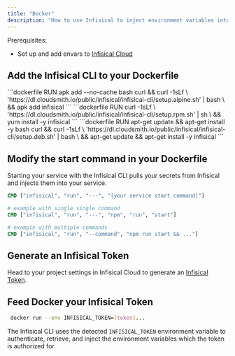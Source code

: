 ```yaml
---
title: "Docker"
description: "How to use Infisical to inject environment variables into a Docker container."
---
```


Prerequisites:

- Set up and add envars to [Infisical Cloud](https://app.infisical.com)

## Add the Infisical CLI to your Dockerfile

<Tabs>
	 <Tab title="Alpine">
		```dockerfile
    	RUN apk add --no-cache bash curl && curl -1sLf \
      'https://dl.cloudsmith.io/public/infisical/infisical-cli/setup.alpine.sh' | bash \
      && apk add infisical
    	```

   </Tab>
	 <Tab title="RedHat/CentOs/Amazon-linux">
		```dockerfile
    RUN curl -1sLf \
    'https://dl.cloudsmith.io/public/infisical/infisical-cli/setup.rpm.sh' | sh \ 
    && yum install -y infisical
		```
   </Tab>
	 <Tab title="Debian/Ubuntu">
		```dockerfile
    RUN apt-get update && apt-get install -y bash curl && curl -1sLf \
      'https://dl.cloudsmith.io/public/infisical/infisical-cli/setup.deb.sh' | bash \
      && apt-get update && apt-get install -y infisical
		```
   </Tab>
</Tabs>

## Modify the start command in your Dockerfile

Starting your service with the Infisical CLI pulls your secrets from Infisical and injects them into your service.

```dockerfile
CMD ["infisical", "run", "---", "[your service start command]"]

# example with single single command
CMD ["infisical", "run", "---", "npm", "run", "start"]

# example with multiple commands
CMD ["infisical", "run", "--command", "npm run start && ..."]
```

## Generate an Infisical Token

Head to your project settings in Infisical Cloud to generate an [Infisical Token](https://infisical.com/docs/getting-started/dashboard/token).

## Feed Docker your Infisical Token

```bash
 docker run --env INFISICAL_TOKEN=[token]...
```

<Info>

The Infisical CLI uses the detected `INFISICAL_TOKEN` environment variable to authenticate, retrieve, and inject the environment variables which the token is authorized for.

</Info>

